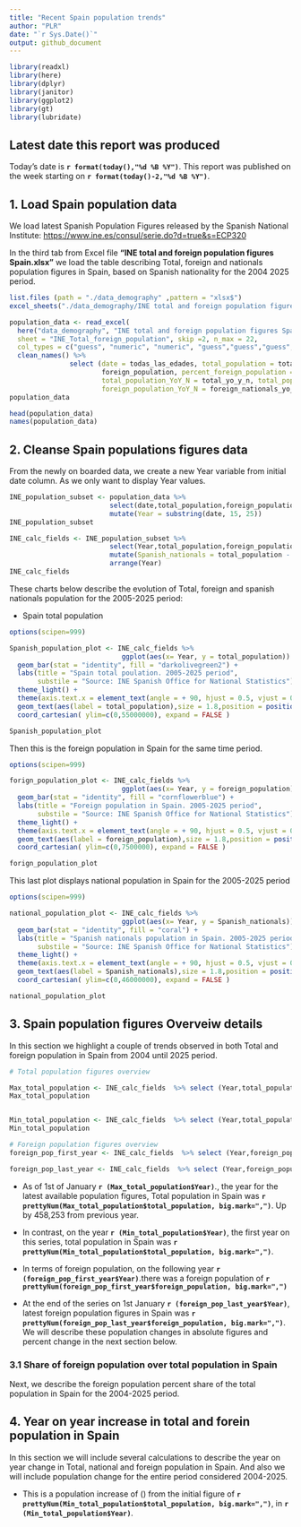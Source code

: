 ```yaml
---
title: "Recent Spain population trends"
author: "PLR"
date: "`r Sys.Date()`"
output: github_document
---
```


```r
library(readxl)
library(here)
library(dplyr)
library(janitor)
library(ggplot2)
library(gt)
library(lubridate)
```

## Latest date this report was produced

Today's date is **`r format(today(),"%d %B %Y")`**. This report was published on the week starting on  **`r format(today()-2,"%d %B %Y")`**. 


## 1. Load Spain population data

We load latest Spanish Population Figures released by the Spanish National Institute: <https://www.ine.es/consul/serie.do?d=true&s=ECP320>

In the third tab from Excel file **"INE total and foreign population figures Spain.xlsx"** we load the table describing Total, foreign and nationals population figures in Spain, based on Spanish nationality for the 2004 2025 period.

```r
list.files (path = "./data_demography" ,pattern = "xlsx$")
excel_sheets("./data_demography/INE total and foreign population figures Spain.xlsx")
```


```r
population_data <- read_excel(
  here("data_demography", "INE total and foreign population figures Spain.xlsx"), 
  sheet = "INE_Total_foreign_population", skip =2, n_max = 22,
  col_types = c("guess", "numeric", "numeric", "guess","guess","guess","guess","guess")) %>% 
  clean_names() %>% 
               select (date = todas_las_edades, total_population = total,
                       foreign_population, percent_foreign_population = percent_foreign_nationals_total_population,
                       total_population_YoY_N = total_yo_y_n, total_population_YoY_perc = total_yo_y_percent,
                       foreign_population_YoY_N = foreign_nationals_yo_y_n, foreign_population_YoY_perc= foreign_total_yo_y_percent)
population_data

head(population_data)
names(population_data)
```


## 2. Cleanse Spain populations figures data

From the newly on boarded data, we create a new Year variable from initial date column. As we only want to display Year values.

```r
INE_population_subset <- population_data %>%
                         select(date,total_population,foreign_population) %>% 
                         mutate(Year = substring(date, 15, 25)) 
INE_population_subset
```
```r
INE_calc_fields <- INE_population_subset %>%                          
                         select(Year,total_population,foreign_population) %>% 
                         mutate(Spanish_nationals = total_population - foreign_population) %>% 
                         arrange(Year)
INE_calc_fields
```

These charts below describe the evolution of Total, foreign and spanish nationals population for the 2005-2025 period:

- Spain total population
```r
options(scipen=999)

Spanish_population_plot <- INE_calc_fields %>% 
                            ggplot(aes(x= Year, y = total_population)) +
  geom_bar(stat = "identity", fill = "darkolivegreen2") +
  labs(title = "Spain total poulation. 2005-2025 period",
       substile = "Source: INE Spanish Office for National Statistics") +
  theme_light() +
  theme(axis.text.x = element_text(angle = + 90, hjust = 0.5, vjust = 0.5)) +
  geom_text(aes(label = total_population),size = 1.8,position = position_dodge(width = 0.2),vjust = -0.30,hjust = 0.50) +
  coord_cartesian( ylim=c(0,55000000), expand = FALSE )

Spanish_population_plot
```

Then this is the foreign population in Spain for the same time period.

```r
options(scipen=999)

forign_population_plot <- INE_calc_fields %>% 
                            ggplot(aes(x= Year, y = foreign_population)) +
  geom_bar(stat = "identity", fill = "cornflowerblue") +
  labs(title = "Foreign population in Spain. 2005-2025 period",
       substile = "Source: INE Spanish Office for National Statistics") +
  theme_light() +
  theme(axis.text.x = element_text(angle = + 90, hjust = 0.5, vjust = 0.5)) +
  geom_text(aes(label = foreign_population),size = 1.8,position = position_dodge(width = 0.2),vjust = -0.30,hjust = 0.50) +
  coord_cartesian( ylim=c(0,7500000), expand = FALSE )

forign_population_plot
```
This last plot displays national population in Spain for the 2005-2025 period
```r
options(scipen=999)

national_population_plot <- INE_calc_fields %>% 
                            ggplot(aes(x= Year, y = Spanish_nationals)) +
  geom_bar(stat = "identity", fill = "coral") +
  labs(title = "Spanish nationals population in Spain. 2005-2025 period",
       substile = "Source: INE Spanish Office for National Statistics") +
  theme_light() +
  theme(axis.text.x = element_text(angle = + 90, hjust = 0.5, vjust = 0.5)) +
  geom_text(aes(label = Spanish_nationals),size = 1.8,position = position_dodge(width = 0.2),vjust = -0.30,hjust = 0.50) +
  coord_cartesian( ylim=c(0,46000000), expand = FALSE )

national_population_plot
```


## 3.  Spain population figures Overveiw details 

In this section we highlight a couple of trends observed in both Total and foreign population in Spain from 2004 until 2025 period.

```r
# Total population figures overview

Max_total_population <- INE_calc_fields  %>% select (Year,total_population) %>% filter(Year == max(INE_calc_fields$Year))
Max_total_population


Min_total_population <- INE_calc_fields  %>% select (Year,total_population) %>% filter(Year == min(INE_calc_fields$Year))
Min_total_population

# Foreign population figures overview
foreign_pop_first_year <- INE_calc_fields  %>% select (Year,foreign_population) %>% filter(Year == 2005)

foreign_pop_last_year <- INE_calc_fields  %>% select (Year,foreign_population) %>% filter(Year == 2025)
```

- As of 1st of January **`r (Max_total_population$Year)`**., the year for the latest available population figures, Total population in Spain was  **`r prettyNum(Max_total_population$total_population, big.mark=",")`**. Up by 458,253 from previous year.

- In contrast, on the year **`r (Min_total_population$Year)`**, the first year on this series, total population in Spain was **`r prettyNum(Min_total_population$total_population, big.mark=",")`**. 

- In terms of foreign population, on the following year **`r (foreign_pop_first_year$Year)`**.there was a foreign population of **`r prettyNum(foreign_pop_first_year$foreign_population, big.mark=",")`** 

- At the end of the series on 1st January **`r (foreign_pop_last_year$Year)`**, latest foreign population figures in Spain was **`r prettyNum(foreign_pop_last_year$foreign_population, big.mark=",")`**. We will describe these population changes in absolute figures and percent change in the next section below.

### 3.1 Share of foreign population over total population in Spain

Next, we describe the foreign population percent share of the total population in Spain for the 2004-2025 period.


## 4. Year on year increase in total and forein population in Spain

In this section we will include several calculations to describe the year on year change in Total, national and foreign population in Spain. And also we will include population change for the entire period considered 2004-2025.

- This is a population increase of () from the initial figure of **`r prettyNum(Min_total_population$total_population, big.mark=",")`**, in **`r (Min_total_population$Year)`**.


